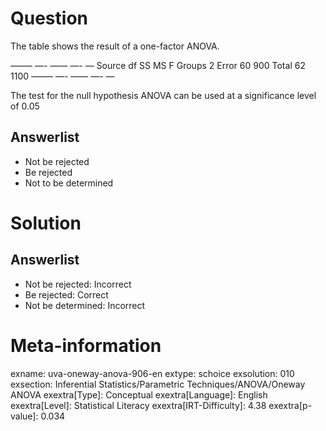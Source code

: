 Question
========

The table shows the result of a one-factor ANOVA.

  -------- ---- ------ ---- --- Source df SS MS F Groups 2 Error 60 900 Total 62 1100 -------- ---- ------ ---- ---

The test for the null hypothesis ANOVA can be used at a significance level of 0.05

Answerlist
----------

* Not be rejected
* Be rejected
* Not to be determined

Solution
========

Answerlist
----------

* Not be rejected: Incorrect
* Be rejected: Correct
* Not be determined: Incorrect

Meta-information
================
exname: uva-oneway-anova-906-en
extype: schoice
exsolution: 010
exsection: Inferential Statistics/Parametric Techniques/ANOVA/Oneway ANOVA
exextra[Type]: Conceptual
exextra[Language]: English
exextra[Level]: Statistical Literacy
exextra[IRT-Difficulty]: 4.38
exextra[p-value]: 0.034

